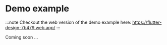# Demo example

:::note
Checkout the web version of the demo example here: https://flutter-design-7b479.web.app/
:::

Coming soon ...

<!--Here are quick explanation on how the Demo example is setup and implemented.-->
